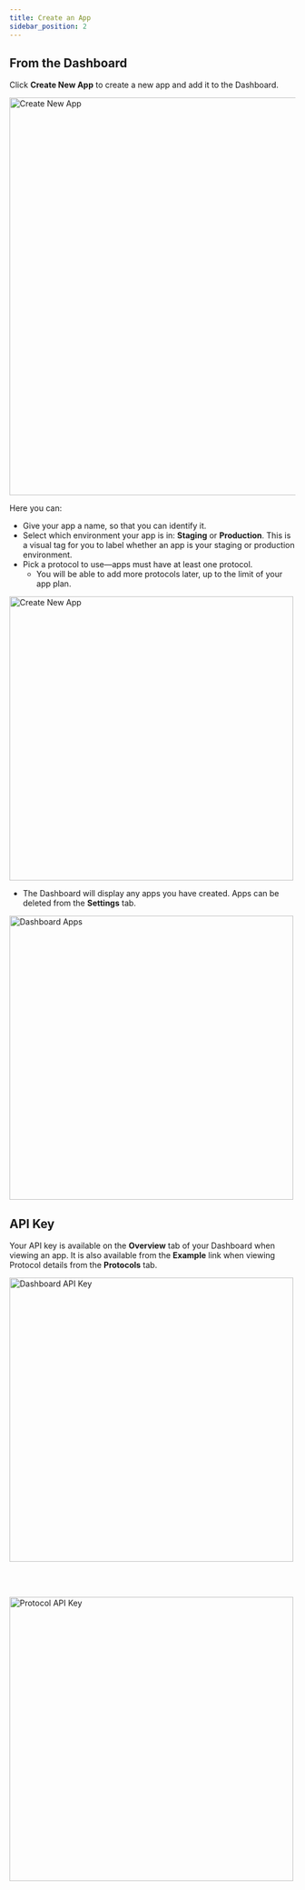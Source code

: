 ```yaml
---
title: Create an App
sidebar_position: 2
---
```



## From the Dashboard

Click **Create New App** to create a new app and add it to the Dashboard.

<img
  src={img2}
  alt="Create New App"
  width="700"
  className="shadow--tl inline-image"
/>

Here you can:

- Give your app a name, so that you can identify it.
- Select which environment your app is in: **Staging** or **Production**. This is a visual tag for you to label whether an app is your staging or production environment.
- Pick a protocol to use&mdash;apps must have at least one protocol.
  - You will be able to add more protocols later, up to the limit of your app plan.

<img
  src={img1}
  alt="Create New App"
  width="500"
  className="shadow--tl inline-image"
/>

- The Dashboard will display any apps you have created. Apps can be deleted from the **Settings** tab.

<img
  src={img3}
  alt="Dashboard Apps"
  width="500"
  className="shadow--tl inline-image"
/>

## API Key

Your API key is available on the **Overview** tab of your Dashboard when viewing an app. It is also available from the **Example** link when viewing Protocol details from the **Protocols** tab.

<img
  src={img4}
  alt="Dashboard API Key"
  width="500"
  className="shadow--tl inline-image"
/>

<br />
<br />

<img
  src={img5}
  alt="Protocol API Key"
  width="500"
  className="shadow--tl inline-image"
/>
